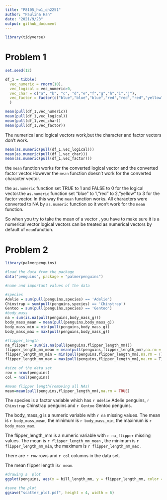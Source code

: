 ```yaml
---
title: "P8105_hw1_qh2251"
author: "Paulina Han"
date: "2021/9/23"
output: github_document
---
```


```r
library(tidyverse)
```

# Problem 1
```r
set.seed(12)

df_1 = tibble(
  vec_numeric = rnorm(10),
  vec_logical = vec_numeric>0,
  vec_char = c("a", "b", "c", "d","e","f","g","h","i","j"),
  vec_factor = factor(c("blue","blue","blue","red","red","red","yellow","yellow","yellow","yellow"))
  )

mean(pull(df_1,vec_numeric))
mean(pull(df_1,vec_logical))
mean(pull(df_1,vec_char))
mean(pull(df_1,vec_factor))
```

The numerical and logical vectors work,but the character and factor vectors don't work.

```r
mean(as.numeric(pull(df_1,vec_logical)))
mean(as.numeric(pull(df_1,vec_char)))
mean(as.numeric(pull(df_1,vec_factor)))

```
the `mean` function works for the converted logical vector and the converted factor vector.However the `mean` function doesn't work for the converted character vector.

the `as.numeric` function set TRUE to 1 and FALSE to 0 for the logical vector.the `as.numeric` function set "blue" to 1,"red" to 2,"yellow" to 3 for the factor vector. In this way the `mean` function works. All characters were converted to NA by `as.numeric` function so it won't work for the `mean` function.

So when you try to take the mean of a vector , you have to make sure it is a numerical vector.logical vectors can be treated as numerical vectors by default of `mean`function.

# Problem 2
```r
library(palmerpenguins)

#load the data from the package
data("penguins", package = "palmerpenguins")

#name and important values of the data

#species
Adelie = sum(pull(penguins,species) == 'Adelie')
Chinstrap = sum(pull(penguins,species) == 'Chinstrap')
Gentoo = sum(pull(penguins,species) == 'Gentoo')
#body_mass
na = sum(is.na(pull(penguins,body_mass_g)))
body_mass_mean = mean(pull(penguins,body_mass_g))
body_mass_min = min(pull(penguins,body_mass_g))
body_mass_max = max(pull(penguins,body_mass_g))

#flipper_length
na_flipper = sum(is.na(pull(penguins,flipper_length_mm)))
flipper_length_mm_mean = mean(pull(penguins,flipper_length_mm),na.rm = T)
flipper_length_mm_min = min(pull(penguins,flipper_length_mm),na.rm = T)
flipper_length_mm_max = max(pull(penguins,flipper_length_mm),na.rm = T)

#size of the data set
row = nrow(penguins)
col = ncol(penguins)

#mean flipper length(removing all NAs)
mean=mean(pull(penguins,flipper_length_mm),na.rm = TRUE)

```

The species is a factor variable which has `r Adelie` Adelie penguins, `r Chinstrap` Chinstrap penguins and `r Gentoo` Gentoo penguins.

The body_mass_g is a numeric variable with `r na` missing values. The mean is `r body_mass_mean`, the minimum is `r body_mass_min`, the maximum is `r body_mass_max`.

The flipper_length_mm is a numeric variable with `r na_flipper` missing values. The mean is `r flipper_length_mm_mean` , the minimum is `r flipper_length_mm_min`, the maximum is `r flipper_length_mm_max` .


There are `r row` rows and  `r col` columns in the data set.

The mean flipper length is`r mean`.


```r
#drawing a  plot
ggplot(penguins, aes(x = bill_length_mm, y = flipper_length_mm, color = species )) + geom_point()

#save the plot
ggsave("scatter_plot.pdf", height = 4, width = 6)

```




